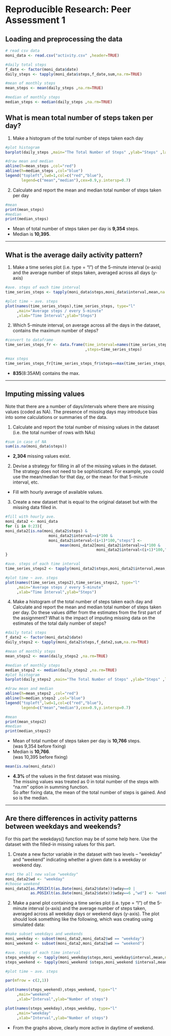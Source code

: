 # Reproducible Research: Peer Assessment 1


## Loading and preprocessing the data

```r
# read csv data
moni_data <- read.csv("activity.csv" ,header=TRUE)

#daily total steps
f_date <- factor(moni_data$date)
daily_steps <- tapply(moni_data$steps,f_date,sum,na.rm=TRUE)

#mean of monthly steps
mean_steps <- mean(daily_steps ,na.rm=TRUE)

#median of monthly steps
median_steps <- median(daily_steps ,na.rm=TRUE) 

```


## What is mean total number of steps taken per day?
1. Make a histogram of the total number of steps taken each day
```r
#plot histogram
barplot(daily_steps ,main="The Total Number of Steps" ,ylab="Steps" ,las=1 ,ylim=c(0,25000))

#draw mean and median
abline(h=mean_steps ,col="red")
abline(h=median_steps ,col="blue")
legend("topleft",lwd=1,col=c("red","blue"),
       legend=c("mean","median"),cex=0.9,y.intersp=0.7)

```

2. Calculate and report the mean and median total number of steps taken per day
```r
#mean 
print(mean_steps)
#median
print(median_steps)

```

* Mean of total number of steps taken per day is **9,354** steps.  
* Median is **10,395**.   

* * *


## What is the average daily activity pattern?
1. Make a time series plot (i.e. type = "l") of the 5-minute interval (x-axis) and the average number of steps taken, averaged across all days (y-axis)

```r
#ave. steps of each time interval
time_series_steps <- tapply(moni_data$steps,moni_data$interval,mean,na.rm=TRUE)

#plot time ~ ave. steps
plot(names(time_series_steps),time_series_steps, type="l"
     ,main="Average steps / every 5-minute"
     ,xlab="Time Interval",ylab="Steps")

```
  
  
2. Which 5-minute interval, on average across all the days in the dataset, contains the maximum number of steps?

```r
#convert to dataframe 
time_series_steps_fr <- data.frame(time_interval=names(time_series_steps)
                                   ,steps=time_series_steps)

#max steps
time_series_steps_fr[time_series_steps_fr$steps==max(time_series_steps_fr$steps),]
```

* **835**(8:35AM) contains the max.  

* * *

## Imputing missing values
Note that there are a number of days/intervals where there are missing values (coded as NA). The presence of missing days may introduce bias into some calculations or summaries of the data.

1. Calculate and report the total number of missing values in the dataset (i.e. the total number of rows with NAs)

```r
#sum in case of NA
sum(is.na(moni_data$steps))
```

* **2,304** missing values exist.    


2. Devise a strategy for filling in all of the missing values in the dataset. The strategy does not need to be sophisticated. For example, you could use the mean/median for that day, or the mean for that 5-minute interval, etc.

* Fill with hourly average of available values. 



3. Create a new dataset that is equal to the original dataset but with the missing data filled in.

```r
#fill with hourly ave.
moni_data2 <- moni_data
for (i in 0:23){
moni_data2[is.na(moni_data2$steps) & 
                   moni_data2$interval>=i*100 & 
                   moni_data2$interval<(i+1)*100,"steps"] <- 
                        mean(moni_data2[moni_data2$interval>=i*100 & 
                                        moni_data2$interval<(i+1)*100,"steps"],na.rm=TRUE)
}

#ave. steps of each time interval
time_series_steps2 <- tapply(moni_data2$steps,moni_data2$interval,mean,na.rm=TRUE)

#plot time ~ ave. steps
plot(names(time_series_steps2),time_series_steps2, type="l"
     ,main="Average steps / every 5-minute"
     ,xlab="Time Interval",ylab="Steps")

``` 


4. Make a histogram of the total number of steps taken each day and Calculate and report the mean and median total number of steps taken per day. Do these values differ from the estimates from the first part of the assignment? What is the impact of imputing missing data on the estimates of the total daily number of steps?  

```r
#daily total steps
f_date2 <- factor(moni_data2$date)
daily_steps2 <- tapply(moni_data2$steps,f_date2,sum,na.rm=TRUE)

#mean of monthly steps
mean_steps2 <- mean(daily_steps2 ,na.rm=TRUE)

#median of monthly steps
median_steps2 <- median(daily_steps2 ,na.rm=TRUE)
#plot histogram
barplot(daily_steps2 ,main="The Total Number of Steps" ,ylab="Steps" ,las=1 ,ylim=c(0,25000))

#draw mean and median
abline(h=mean_steps2 ,col="red")
abline(h=median_steps2 ,col="blue")
legend("topleft",lwd=1,col=c("red","blue"),
       legend=c("mean","median"),cex=0.9,y.intersp=0.7)

#mean 
print(mean_steps2)
#median
print(median_steps2)
```


* Mean of total number of steps taken per day is **10,766** steps.  
        (was 9,354 before fixing)
* Median is **10,766**.   
        (was 10,395 before fixing)
                
```r
mean(is.na(moni_data))             
```

* **4.3\%** of the values in the first dataset was missing.  
The missing values was treated as 0 in total number of the steps 
with "na.rm" option in summing function.  
So after fixing data, the mean of the total number of steps is gained.
And so is the median.

* * *
## Are there differences in activity patterns between weekdays and weekends?
For this part the weekdays() function may be of some help here. Use the dataset with the filled-in missing values for this part.

1. Create a new factor variable in the dataset with two levels – “weekday” and “weekend” indicating whether a given date is a weekday or weekend day.  

```r
#set the all new value "weekday"
moni_data2$wd <- "weekday"
#choose weekend 
moni_data2[as.POSIXlt(as.Date(moni_data2$date))$wday==0 |
           as.POSIXlt(as.Date(moni_data2$date))$wday==6 ,"wd"] <- "weekend"
```


2. Make a panel plot containing a time series plot (i.e. type = "l") of the 5-minute interval (x-axis) and the average number of steps taken, averaged across all weekday days or weekend days (y-axis). The plot should look something like the following, which was creating using simulated data:

```r
#make subset weekdays and weekends
moni_weekday <- subset(moni_data2,moni_data2$wd == "weekday")
moni_weekend <- subset(moni_data2,moni_data2$wd == "weekend")

#ave. steps of each time interval
steps_weekday <- tapply(moni_weekday$steps,moni_weekday$interval,mean,na.rm=TRUE)
steps_weekend <- tapply(moni_weekend $steps,moni_weekend $interval,mean,na.rm=TRUE)

#plot time ~ ave. steps

par(mfrow = c(2,1))

plot(names(steps_weekend),steps_weekend, type="l"
     ,main="weekend"
     ,xlab="Interval",ylab="Number of steps")

plot(names(steps_weekday),steps_weekday, type="l"
     ,main="weekday"
     ,xlab="Interval",ylab="Number of steps")

```

* From the graphs above, clearly more active in daytime of weekend.  

